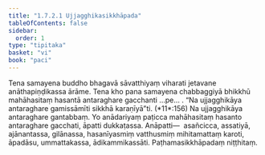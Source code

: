 ```yaml
---
title: "1.7.2.1 Ujjagghikasikkhāpada"
tableOfContents: false
sidebar:
  order: 1
type: "tipitaka"
basket: "vi"
book: "paci"
---
```



<DynamicBreadcrumb />

<Division number="586" book="paci">

<Paragraph number="1735" book="paci">
Tena samayena buddho bhagavā sāvatthiyaṃ viharati jetavane anāthapiṇḍikassa ārāme. Tena kho pana samayena chabbaggiyā bhikkhū mahāhasitaṃ hasantā antaraghare gacchanti …pe… .
</Paragraph>

<Paragraph number="1736" book="paci">
<Emphasis>“Na ujjagghikāya antaraghare gamissāmīti sikkhā karaṇīyā”</Emphasis>ti. (*11*:<Emphasis>156</Emphasis>)
</Paragraph>

<Paragraph number="1737" book="paci">
Na ujjagghikāya antaraghare gantabbaṃ. Yo anādariyaṃ paṭicca mahāhasitaṃ hasanto antaraghare gacchati, āpatti dukkaṭassa.
</Paragraph>

<Paragraph number="1738" book="paci">
Anāpatti—  asañcicca, assatiyā, ajānantassa, gilānassa, hasanīyasmiṃ vatthusmiṃ mihitamattaṃ karoti, āpadāsu, ummattakassa, ādikammikassāti.

</Paragraph>
</Division>

<Paragraph number="1739" type="center" book="paci">
Paṭhamasikkhāpadaṃ niṭṭhitaṃ.
</Paragraph>